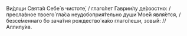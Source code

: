 Ви́дящи Свята́я Себе́ в чистоте́, / глаго́лет Гаврии́лу де́рзостно: / пресла́вное твоего́ гла́са неудобоприя́тельно души́ Мое́й явля́ется, / безсе́меннаго бо зача́тия рождество́ ка́ко глаго́леши, зовы́й: // Аллилу́иа.
